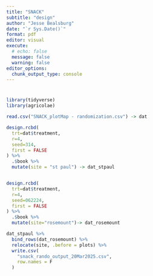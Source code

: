 ```yaml
---
title: "SNACK"
subtitle: "design"
author: "Jesse Bealsburg"
date: "`r Sys.Date()`"
format: pdf
editor: visual
execute:
  # echo: false
  message: false
  warning: false
editor_options: 
  chunk_output_type: console
---
```


# 

```r
library(tidyverse)
library(agricolae)

read.csv("SNACK_plotMap - randomization.csv") -> dat

design.rcbd(
  trt=dat$treatment,
  r=4,
  seed=314,
  first = FALSE
) %>% 
  .$book %>% 
  mutate(site = "st paul") -> dat_stpaul


design.rcbd(
  trt=dat$treatment,
  r=4,
  seed=062224,
  first = FALSE
) %>% 
  .$book %>% 
  mutate(site="rosemount")-> dat_rosemount

dat_stpaul %>% 
  bind_rows(dat_rosemount) %>% 
  relocate(site, .before = plots) %>% 
  write.csv(
    "snack_rando_output_20Mar2025.csv",
    row.names = F
  )

```
